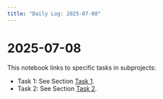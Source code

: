 ```yaml
---
title: "Daily Log: 2025-07-08"
---
```


# 2025-07-08

This notebook links to specific tasks in subprojects:

- Task 1: See Section [Task 1](project1/index.html#sec:task1).
- Task 2: See Section [Task 2](project1/index.html#sec:task2).
